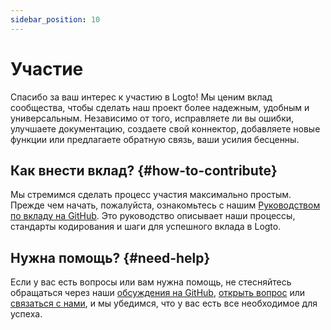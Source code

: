 ```yaml
---
sidebar_position: 10
---
```


# Участие

Спасибо за ваш интерес к участию в Logto! Мы ценим вклад сообщества, чтобы сделать наш проект более надежным, удобным и универсальным. Независимо от того, исправляете ли вы ошибки, улучшаете документацию, создаете свой коннектор, добавляете новые функции или предлагаете обратную связь, ваши усилия бесценны.

## Как внести вклад? \{#how-to-contribute}

Мы стремимся сделать процесс участия максимально простым. Прежде чем начать, пожалуйста, ознакомьтесь с нашим [Руководством по вкладу на GitHub](https://github.com/logto-io/logto/blob/master/.github/CONTRIBUTING.md). Это руководство описывает наши процессы, стандарты кодирования и шаги для успешного вклада в Logto.

## Нужна помощь? \{#need-help}

Если у вас есть вопросы или вам нужна помощь, не стесняйтесь обращаться через наши [обсуждения на GitHub](https://github.com/logto-io/logto/discussions), [открыть вопрос](https://github.com/logto-io/logto/issues) или [связаться с нами](https://logto.io/contact), и мы убедимся, что у вас есть все необходимое для успеха.
